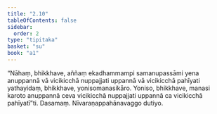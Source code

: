 ```yaml
---
title: "2.10"
tableOfContents: false
sidebar:
  order: 2
type: "tipitaka"
basket: "su"
book: "a1"
---
```



<DynamicBreadcrumb />

<Division number="20" book="a1" bookNo="15" page="4">

<Paragraph number="42" book="a1">
“Nāhaṃ, bhikkhave, aññaṃ ekadhammampi samanupassāmi yena anuppannā vā vicikicchā nuppajjati uppannā vā vicikicchā pahīyati yathayidaṃ, bhikkhave, yonisomanasikāro. Yoniso, bhikkhave, manasi karoto anuppannā ceva vicikicchā nuppajjati uppannā ca vicikicchā pahīyatī”ti.

</Paragraph>
</Division>

<Paragraph number="43" type="center" book="a1">
Dasamaṃ.



</Paragraph>

<Paragraph number="44" type="center" book="a1">
Nīvaraṇappahānavaggo dutiyo.
</Paragraph>